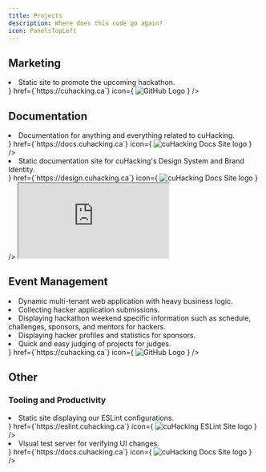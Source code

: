 ```yaml
---
title: Projects
description: Where does this code go again?
icon: PanelsTopLeft
---
```


## Marketing
<Cards>
  <Card
    title={"Website"}
    description={
      <>
        <li>Static site to promote the upcoming hackathon.</li>
      </>
    }
    href={`https://cuhacking.ca`}
    icon={
      <img
        src="https://cuhacking.ca/Logo-2025.svg"
        alt="GitHub Logo"
        width={24}
        height={24}
      />
    }
  />
</Cards>

## Documentation

<Cards>
  <Card
    title={"Docs"}
    description={
      <>
        <li>Documentation for anything and everything related to cuHacking.</li>
      </>
    }
    href={`https://docs.cuhacking.ca`}
    icon={
      <img
        src="https://cuhacking.ca/Logo-2025.svg"
        alt="cuHacking Docs Site logo"
        width={24}
        height={24}
      />
    }
  />
  <Card
    title={"Design (Storybook)"}
    description={
      <>
        <li>Static documentation site for cuHacking's Design System and Brand Identity.</li>
      </>
    }
    href={`https://design.cuhacking.ca`}
    icon={
      <img
        src="https://cuhacking.ca/Logo-2025.svg"
        alt="cuHacking Docs Site logo"
        width={24}
        height={24}
      />
    }
  />
</Cards>

<iframe
className="mt-4 w-full h-[400px]"
style={{ border: '1px solid rgba(0, 0, 0, 0.1)' }}
src="https://embed.figma.com/design/wc1JOWR48tBNkjcjwY3AzB/%E2%8C%A8%EF%B8%8F-cuHacking-Design-System?node-id=464-1088&embed-host=share"
allowFullScreen>
</iframe>

## Event Management
  <Cards>
  <Card
    title={"Portal"}
    description={
      <>
        <li>Dynamic multi-tenant web application with heavy business logic.</li>
        <li>Collecting hacker application submissions.</li>
        <li>Displaying hackathon weekend specific information such as schedule, challenges, sponsors, and mentors for hackers.</li>
        <li>Displaying hacker profiles and statistics for sponsors.</li>
        <li>Quick and easy judging of projects for judges.</li>
      </>
    }
    href={`https://cuhacking.ca`}
    icon={
      <img
        src="https://cuhacking.ca/Logo-2025.svg"
        alt="GitHub Logo"
        width={24}
        height={24}
      />
    }
  />
  </Cards>

## Other

### Tooling and Productivity
<Cards>
  <Card
    title={"ESLint"}
    description={
      <>
        <li>Static site displaying our ESLint configurations.</li>
      </>
    }
    href={`https://eslint.cuhacking.ca`}
    icon={
      <img
        src="https://cuhacking.ca/Logo-2025.svg"
        alt="cuHacking ESLint Site logo"
        width={24}
        height={24}
      />
    }
  />
  <Card
    title={"Chromatic"}
    description={
      <>
        <li>Visual test server for verifying UI changes.</li>
      </>
    }
    href={`https://docs.cuhacking.ca`}
    icon={
      <img
        src="https://cuhacking.ca/Logo-2025.svg"
        alt="cuHacking Docs Site logo"
        width={24}
        height={24}
      />
    }
  />
</Cards>
